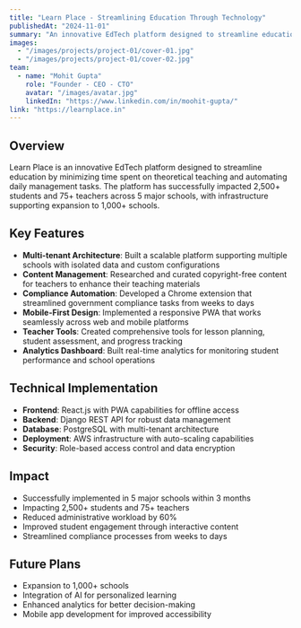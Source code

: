 ```yaml
---
title: "Learn Place - Streamlining Education Through Technology"
publishedAt: "2024-11-01"
summary: "An innovative EdTech platform designed to streamline education by minimizing time spent on theoretical teaching and automating daily management tasks."
images:
  - "/images/projects/project-01/cover-01.jpg"
  - "/images/projects/project-01/cover-02.jpg"
team:
  - name: "Mohit Gupta"
    role: "Founder - CEO - CTO"
    avatar: "/images/avatar.jpg"
    linkedIn: "https://www.linkedin.com/in/moohit-gupta/"
link: "https://learnplace.in"
---
```


## Overview

Learn Place is an innovative EdTech platform designed to streamline education by minimizing time spent on theoretical teaching and automating daily management tasks. The platform has successfully impacted 2,500+ students and 75+ teachers across 5 major schools, with infrastructure supporting expansion to 1,000+ schools.

## Key Features

- **Multi-tenant Architecture**: Built a scalable platform supporting multiple schools with isolated data and custom configurations
- **Content Management**: Researched and curated copyright-free content for teachers to enhance their teaching materials
- **Compliance Automation**: Developed a Chrome extension that streamlined government compliance tasks from weeks to days
- **Mobile-First Design**: Implemented a responsive PWA that works seamlessly across web and mobile platforms
- **Teacher Tools**: Created comprehensive tools for lesson planning, student assessment, and progress tracking
- **Analytics Dashboard**: Built real-time analytics for monitoring student performance and school operations

## Technical Implementation

- **Frontend**: React.js with PWA capabilities for offline access
- **Backend**: Django REST API for robust data management
- **Database**: PostgreSQL with multi-tenant architecture
- **Deployment**: AWS infrastructure with auto-scaling capabilities
- **Security**: Role-based access control and data encryption

## Impact

- Successfully implemented in 5 major schools within 3 months
- Impacting 2,500+ students and 75+ teachers
- Reduced administrative workload by 60%
- Improved student engagement through interactive content
- Streamlined compliance processes from weeks to days

## Future Plans

- Expansion to 1,000+ schools
- Integration of AI for personalized learning
- Enhanced analytics for better decision-making
- Mobile app development for improved accessibility 